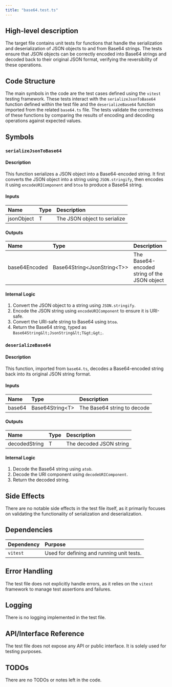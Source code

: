 ```yaml
---
title: "base64.test.ts"
---
```


## High-level description

The target file contains unit tests for functions that handle the serialization and deserialization of JSON objects to and from Base64 strings. The tests ensure that JSON objects can be correctly encoded into Base64 strings and decoded back to their original JSON format, verifying the reversibility of these operations.

## Code Structure

The main symbols in the code are the test cases defined using the `vitest` testing framework. These tests interact with the `serializeJsonToBase64` function defined within the test file and the `deserializeBase64` function imported from the related `base64.ts` file. The tests validate the correctness of these functions by comparing the results of encoding and decoding operations against expected values.

## Symbols

### `serializeJsonToBase64`
#### Description
This function serializes a JSON object into a Base64-encoded string. It first converts the JSON object into a string using `JSON.stringify`, then encodes it using `encodeURIComponent` and `btoa` to produce a Base64 string.

#### Inputs
| Name       | Type | Description                  |
|:-----------|:-----|:-----------------------------|
| jsonObject | T    | The JSON object to serialize |

#### Outputs
| Name           | Type                              | Description                        |
|:---------------|:----------------------------------|:-----------------------------------|
| base64Encoded  | Base64String&lt;JsonString&lt;T&gt;&gt;       | The Base64-encoded string of the JSON object |

#### Internal Logic
1. Convert the JSON object to a string using `JSON.stringify`.
2. Encode the JSON string using `encodeURIComponent` to ensure it is URI-safe.
3. Convert the URI-safe string to Base64 using `btoa`.
4. Return the Base64 string, typed as `Base64String&lt;JsonString&lt;T&gt;&gt;`.

### `deserializeBase64`
#### Description
This function, imported from `base64.ts`, decodes a Base64-encoded string back into its original JSON string format.

#### Inputs
| Name   | Type               | Description                      |
|:-------|:-------------------|:---------------------------------|
| base64 | Base64String&lt;T&gt;    | The Base64 string to decode      |

#### Outputs
| Name           | Type | Description                        |
|:---------------|:-----|:-----------------------------------|
| decodedString  | T    | The decoded JSON string            |

#### Internal Logic
1. Decode the Base64 string using `atob`.
2. Decode the URI component using `decodeURIComponent`.
3. Return the decoded string.

## Side Effects

There are no notable side effects in the test file itself, as it primarily focuses on validating the functionality of serialization and deserialization.

## Dependencies

| Dependency | Purpose                                      |
|:-----------|:---------------------------------------------|
| `vitest`   | Used for defining and running unit tests.    |

## Error Handling

The test file does not explicitly handle errors, as it relies on the `vitest` framework to manage test assertions and failures.

## Logging

There is no logging implemented in the test file.

## API/Interface Reference

The test file does not expose any API or public interface. It is solely used for testing purposes.

## TODOs

There are no TODOs or notes left in the code.